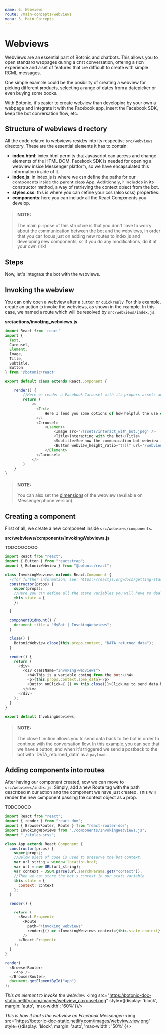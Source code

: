 ```yaml
---
name: 6. Webviews
route: /main-concepts/webviews
menu: 3. Main Concepts
---
```


# **Webviews**

Webviews are an essential part of Botonic and chatbots. This allows you to open standard webpages during a chat conversation, offering a rich experience and a set of features that are difficult to create with simple RCML messages.

One simple example could be the posibility of creating a webview for picking different products, selecting a range of dates from a datepicker or even buying some books.

With Botonic, it's easier to create webview than developing by your own a webpage and integrate it with the Facebook app, insert the Facebook SDK, keep the bot conversation flow, etc.

## Structure of webviews directory
All the code related to webviews resides into its respective `src/webviews` directory. These are the essential elements it has to contain:
- **index.html**: index.html permits that Javascript can access and change elements of the HTML DOM. Facebook SDK is needed for opening a webview inside Messenger platform, so we have encapsulated this information inside of it.
- **index.js**: in index.js is where we can define the paths for our components inside the parent class App. Additionaly, it includes in its constructor method, a way of retrieving the context object from the bot.
- **styles.css**: this is where you can define your css (also scss) properties. 
- **components**: here you can include all the React Components you develop.

> #### NOTE:
> The main purpose of this structure is that you don't have to worry about the communication between the bot and the webviews, in order that you can focus just on adding new routes to index.js and developing new components, so if you do any modifications, do it at your own risk!


## **Steps**

Now, let's integrate the bot with the webviews.

## Invoking the webview

You can only open a webview after a `button` or `quickreply`. For this example, create an action to invoke the webviews, as shown in the example. In this case, we named a route which will be resolved by `src/webviews/index.js`.

**src/actions/invoking_webviews.js**

```javascript
import React from 'react'
import { 
  Text,
  Carousel,
  Element,
  Image,
  Title,
  Subtitle,
  Button
} from '@botonic/react'

export default class extends React.Component {

    render() {
        //Here we render a Facebook Carousel with its propers assets and url routes for the webview
        return (
            <>
              <Text>
                  Here I lend you some options of how helpful the use of Facebook webviews could be.
              </>
              <Carousel>
                  <Element>
                      <Image src='/assets/interact_with_bot.jpeg' />
                      <Title>Interacting with the bot</Title>
                      <Subtitle>See how the communication bot-webview is done</Subtitle>
                      <Button webview_height_ratio="tall" url='/webviews/invoking_webviews'>Go</Button>
                  </Element>
              </Carousel>
            </>
        )
    }
}
```

>#### NOTE:
> You can also set the [dimensions](https://developers.facebook.com/docs/messenger-platform/webview/#height) of the webview (available on Messenger phone version).


## Creating a component

First of all, we create a new component inside `src/webviews/components`.

**src/webviews/components/InvokingWebviews.js**

TODOOOOOOO

```javascript
import React from "react";
import { Button } from "reactstrap";
import { BotonicWebview } from "@botonic/react";

class InvokingWebviews extends React.Component {
  //for further information, see: https://reactjs.org/docs/getting-started.html
  constructor(props) {
    super(props);
    //Here you can define all the state variables you will have to deal with
    this.state = {
    };

  }

  componentDidMount() {
    document.title = "MyBot | InvokingWebviews";
  }

  close() {
    BotonicWebview.close(this.props.context, "DATA_returned_data");
  }

  render() {
    return (
      <div>
        <div className="invoking-webviews">
          <h4>This is a variable coming from the bot:</h4>
          <p>{this.props.context.some_data}</p>
          <Button onClick={ () => this.close()}>Click me to send data back</Button>
        </div>
      </div>
    );
  }
}

export default InvokingWebviews;
```

>#### NOTE:
>The close function allows you to send data back to the bot in order to continue with the conversation flow.
In this example, you can see that we have a button, and when it's triggered we send a postback to the bot with 'DATA_returned_data' as a `payload`.


## Adding components into routes

After having our component created, now we can move to `src/webviews/index.js`. Simply, add a new Route tag with the path described in our action and the component we have just created. This will render the new component passing the context object as a prop.


TODOOOOO
```javascript
import React from "react";
import { render } from "react-dom";
import { BrowserRouter, Route } from "react-router-dom";
import InvokingWebviews from "./components/InvokingWebviews.js";
import "./styles.scss";

class App extends React.Component {
  constructor(props) {
    super(props);
    //Below piece of code is used to preserve the bot context.
    var url_string = window.location.href;
    var url = new URL(url_string);
    var context = JSON.parse(url.searchParams.get("context"));
    //Then we can store the bot's context in our state variable
    this.state = {
      context: context
    };
  }

  render() {

    return (
      <React.Fragment>
        <Route
          path="/invoking_webviews"
          render={() => <InvokingWebviews context={this.state.context} />}
        />                  
      </React.Fragment>
    );
  }
}

render(
  <BrowserRouter>
    <App />
  </BrowserRouter>,
  document.getElementById("app")
);
```

*This an element to invoke the webview:*
<img src="https://botonic-doc-static.netlify.com/images/webview_carrousel.png" style={{display: 'block', margin: 'auto', 'max-width': '60%'}}/>

*This is how it looks the webview on Facebook Messenger:*
<img src="https://botonic-doc-static.netlify.com/images/webview_view.png" style={{display: 'block', margin: 'auto', 'max-width': '50%'}}/>




